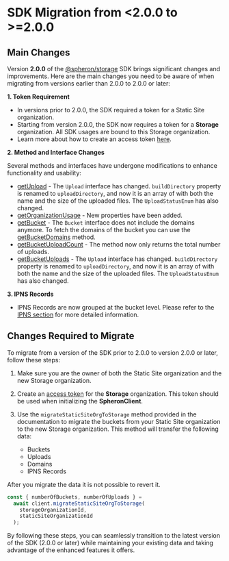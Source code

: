 
# SDK Migration from &lt;2.0.0 to >=2.0.0

## Main Changes

Version **2.0.0** of the [@spheron/storage](https://www.npmjs.com/package/@spheron/storage) SDK brings significant changes and improvements.
Here are the main changes you need to be aware of when migrating from versions earlier than 2.0.0 to 2.0.0 or later:

**1. Token Requirement**

- In versions prior to 2.0.0, the SDK required a token for a Static Site organization.
- Starting from version 2.0.0, the SDK now requires a token for a **Storage** organization. All SDK usages are bound to this Storage organization.
- Learn more about how to create an access token [here](/rest-api/#creating-an-access-token).

**2. Method and Interface Changes**

Several methods and interfaces have undergone modifications to enhance functionality and usability:

- [getUpload](/sdk/storage-v2/#get-upload) - The `Upload` interface has changed. `buildDirectory` property is renamed to `uploadDirectory`, and now it is an array of with both the name and the size of the uploaded files. The `UploadStatusEnum` has also changed.
- [getOrganizationUsage](/sdk/storage-v2/#get-organization-usage) - New properties have been added.
- [getBucket](/sdk/storage-v2/#get-bucket) - The `Bucket` interface does not include the domains anymore. To fetch the domains of the bucket you can use the [getBucketDomains](/sdk/storage-v2/#get-bucket-domains) method.
- [getBucketUploadCount](/sdk/storage/#get-bucket-upload-count) - The method now only returns the total number of uploads.
- [getBucketUploads](/sdk/storage/#get-bucket-upload-count) - The `Upload` interface has changed. `buildDirectory` property is renamed to `uploadDirectory`, and now it is an array of with both the name and the size of the uploaded files. The `UploadStatusEnum` has also changed.

**3. IPNS Records**

- IPNS Records are now grouped at the bucket level. Please refer to the [IPNS section](/sdk/storage-v2/#ipns-records) for more detailed information.

## Changes Required to Migrate

To migrate from a version of the SDK prior to 2.0.0 to version 2.0.0 or later, follow these steps:

1. Make sure you are the owner of both the Static Site organization and the new Storage organization.
2. Create an [access token](/rest-api/#creating-an-access-token) for the **Storage** organization. This token should be used when initializing the **SpheronClient**.
3. Use the `migrateStaticSiteOrgToStorage` method provided in the documentation to migrate the buckets from your Static Site organization to the new Storage organization.
   This method will transfer the following data:

   - Buckets
   - Uploads
   - Domains
   - IPNS Records

<Callout type="warning">
  After you migrate the data it is not possible to revert it.
</Callout>

```js
const { numberOfBuckets, numberOfUploads } =
  await client.migrateStaticSiteOrgToStorage(
    storageOrganizationId,
    staticSiteOrganizationId
  );
```

By following these steps, you can seamlessly transition to the latest version of the SDK (2.0.0 or later) while maintaining your existing data and taking advantage of the enhanced features it offers.
